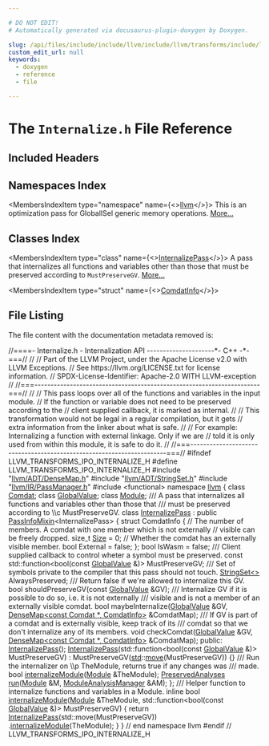 ```yaml
---

# DO NOT EDIT!
# Automatically generated via docusaurus-plugin-doxygen by Doxygen.

slug: /api/files/include/include/llvm/include/llvm/transforms/include/llvm/transforms/ipo/internalize-h
custom_edit_url: null
keywords:
  - doxygen
  - reference
  - file

---
```





# The `Internalize.h` File Reference

<DoxygenPage pluginConfig={pluginConfig}>



## Included Headers

<IncludesList>
<IncludesListItem
  filePath="llvm/ADT/DenseMap.h"
  permalink="/docs/api/files/include/include/llvm/include/llvm/adt/densemap-h"
  isLocal="true" />
<IncludesListItem
  filePath="llvm/ADT/StringSet.h"
  permalink="/docs/api/files/include/include/llvm/include/llvm/adt/stringset-h"
  isLocal="true" />
<IncludesListItem
  filePath="llvm/IR/PassManager.h"
  permalink="/docs/api/files/include/include/llvm/include/llvm/ir/passmanager-h"
  isLocal="true" />
<IncludesListItem
  filePath="functional"
  permalink=""
  isLocal="false" />
</IncludesList>

## Namespaces Index

<MembersIndex>

<MembersIndexItem
  type="namespace"
  name={<><a href="/docs/api/namespaces/llvm">llvm</a></>}>
This is an optimization pass for GlobalISel generic memory operations. <a href="/docs/api/namespaces/llvm/#details">More...</a>
</MembersIndexItem>

</MembersIndex>

## Classes Index

<MembersIndex>

<MembersIndexItem
  type="class"
  name={<><a href="/docs/api/classes/llvm/internalizepass">InternalizePass</a></>}>
A pass that internalizes all functions and variables other than those that must be preserved according to <code>MustPreserveGV</code>. <a href="/docs/api/classes/llvm/internalizepass/#details">More...</a>
</MembersIndexItem>

<MembersIndexItem
  type="struct"
  name={<><a href="/docs/api/structs/llvm/internalizepass/comdatinfo">ComdatInfo</a></>}>
</MembersIndexItem>

</MembersIndex>


## File Listing

The file content with the documentation metadata removed is:

<ProgramListing>

<Link id="l00001" /><CodeLine lineNumber="1"><span class="doxyHighlightComment">//====- Internalize.h - Internalization API ---------------------&#42;- C++ -&#42;-===//</span></CodeLine>
<Link id="l00002" /><CodeLine lineNumber="2"><span class="doxyHighlightComment">//</span></CodeLine>
<Link id="l00003" /><CodeLine lineNumber="3"><span class="doxyHighlightComment">// Part of the LLVM Project, under the Apache License v2.0 with LLVM Exceptions.</span></CodeLine>
<Link id="l00004" /><CodeLine lineNumber="4"><span class="doxyHighlightComment">// See https://llvm.org/LICENSE.txt for license information.</span></CodeLine>
<Link id="l00005" /><CodeLine lineNumber="5"><span class="doxyHighlightComment">// SPDX-License-Identifier: Apache-2.0 WITH LLVM-exception</span></CodeLine>
<Link id="l00006" /><CodeLine lineNumber="6"><span class="doxyHighlightComment">//</span></CodeLine>
<Link id="l00007" /><CodeLine lineNumber="7"><span class="doxyHighlightComment">//===----------------------------------------------------------------------===//</span></CodeLine>
<Link id="l00008" /><CodeLine lineNumber="8"><span class="doxyHighlightComment">//</span></CodeLine>
<Link id="l00009" /><CodeLine lineNumber="9"><span class="doxyHighlightComment">// This pass loops over all of the functions and variables in the input module.</span></CodeLine>
<Link id="l00010" /><CodeLine lineNumber="10"><span class="doxyHighlightComment">// If the function or variable does not need to be preserved according to the</span></CodeLine>
<Link id="l00011" /><CodeLine lineNumber="11"><span class="doxyHighlightComment">// client supplied callback, it is marked as internal.</span></CodeLine>
<Link id="l00012" /><CodeLine lineNumber="12"><span class="doxyHighlightComment">//</span></CodeLine>
<Link id="l00013" /><CodeLine lineNumber="13"><span class="doxyHighlightComment">// This transformation would not be legal in a regular compilation, but it gets</span></CodeLine>
<Link id="l00014" /><CodeLine lineNumber="14"><span class="doxyHighlightComment">// extra information from the linker about what is safe.</span></CodeLine>
<Link id="l00015" /><CodeLine lineNumber="15"><span class="doxyHighlightComment">//</span></CodeLine>
<Link id="l00016" /><CodeLine lineNumber="16"><span class="doxyHighlightComment">// For example: Internalizing a function with external linkage. Only if we are</span></CodeLine>
<Link id="l00017" /><CodeLine lineNumber="17"><span class="doxyHighlightComment">// told it is only used from within this module, it is safe to do it.</span></CodeLine>
<Link id="l00018" /><CodeLine lineNumber="18"><span class="doxyHighlightComment">//</span></CodeLine>
<Link id="l00019" /><CodeLine lineNumber="19"><span class="doxyHighlightComment">//===----------------------------------------------------------------------===//</span></CodeLine>
<Link id="l00020" /><CodeLine lineNumber="20"></CodeLine>
<Link id="l00021" /><CodeLine lineNumber="21"><span class="doxyHighlightPreprocessor">#ifndef LLVM&#95;TRANSFORMS&#95;IPO&#95;INTERNALIZE&#95;H</span></CodeLine>
<Link id="l00022" /><CodeLine lineNumber="22"><span class="doxyHighlightPreprocessor">#define LLVM&#95;TRANSFORMS&#95;IPO&#95;INTERNALIZE&#95;H</span></CodeLine>
<Link id="l00023" /><CodeLine lineNumber="23"></CodeLine>
<Link id="l00024" /><CodeLine lineNumber="24"><span class="doxyHighlightPreprocessor">#include &quot;<a href="/docs/api/files/include/include/llvm/include/llvm/adt/densemap-h">llvm/ADT/DenseMap.h</a>&quot;</span></CodeLine>
<Link id="l00025" /><CodeLine lineNumber="25"><span class="doxyHighlightPreprocessor">#include &quot;<a href="/docs/api/files/include/include/llvm/include/llvm/adt/stringset-h">llvm/ADT/StringSet.h</a>&quot;</span></CodeLine>
<Link id="l00026" /><CodeLine lineNumber="26"><span class="doxyHighlightPreprocessor">#include &quot;<a href="/docs/api/files/include/include/llvm/include/llvm/ir/passmanager-h">llvm/IR/PassManager.h</a>&quot;</span></CodeLine>
<Link id="l00027" /><CodeLine lineNumber="27"><span class="doxyHighlightPreprocessor">#include &lt;functional&gt;</span></CodeLine>
<Link id="l00028" /><CodeLine lineNumber="28"></CodeLine>
<Link id="l00029" /><CodeLine lineNumber="29"><span class="doxyHighlightKeyword">namespace </span><span class="doxyHighlight"><a href="/docs/api/namespaces/llvm">llvm</a> &#123;</span></CodeLine>
<Link id="l00030" /><CodeLine lineNumber="30"><span class="doxyHighlightKeyword">class </span><span class="doxyHighlight"><a href="/docs/api/classes/llvm/comdat">Comdat</a>;</span></CodeLine>
<Link id="l00031" /><CodeLine lineNumber="31"><span class="doxyHighlightKeyword">class </span><span class="doxyHighlight"><a href="/docs/api/classes/llvm/globalvalue">GlobalValue</a>;</span></CodeLine>
<Link id="l00032" /><CodeLine lineNumber="32"><span class="doxyHighlightKeyword">class </span><span class="doxyHighlight"><a href="/docs/api/classes/llvm/module">Module</a>;</span></CodeLine>
<Link id="l00033" /><CodeLine lineNumber="33"></CodeLine>
<Link id="l00034" /><CodeLine lineNumber="34"><span class="doxyHighlightComment">/// A pass that internalizes all functions and variables other than those that</span></CodeLine>
<Link id="l00035" /><CodeLine lineNumber="35"><span class="doxyHighlightComment">/// must be preserved according to \\c MustPreserveGV.</span></CodeLine>
<Link id="l00036" /><CodeLine lineNumber="36" lineLink="/docs/api/classes/llvm/internalizepass"><span class="doxyHighlightKeyword">class </span><span class="doxyHighlight"><a href="/docs/api/classes/llvm/internalizepass/#a5afdd53fba2ef56af310f5f4ae634c31">InternalizePass</a> : </span><span class="doxyHighlightKeyword">public</span><span class="doxyHighlight"> <a href="/docs/api/structs/llvm/passinfomixin">PassInfoMixin</a>&lt;InternalizePass&gt; &#123;</span></CodeLine>
<Link id="l00037" /><CodeLine lineNumber="37"><span class="doxyHighlight">  </span><span class="doxyHighlightKeyword">struct </span><span class="doxyHighlight">ComdatInfo &#123;</span></CodeLine>
<Link id="l00038" /><CodeLine lineNumber="38"><span class="doxyHighlight">    </span><span class="doxyHighlightComment">// The number of members. A comdat with one member which is not externally</span></CodeLine>
<Link id="l00039" /><CodeLine lineNumber="39"><span class="doxyHighlight">    </span><span class="doxyHighlightComment">// visible can be freely dropped.</span></CodeLine>
<Link id="l00040" /><CodeLine lineNumber="40"><span class="doxyHighlight">    </span><span class="doxyHighlightKeywordType">size&#95;t</span><span class="doxyHighlight"> <a href="/docs/api/files/lib/lib/analysis/inlineorder-cpp/#a7ee6f0cb51c3b9056199e9a0001fe8c3a6f6cb72d544962fa333e2e34ce64f719">Size</a> = 0;</span></CodeLine>
<Link id="l00041" /><CodeLine lineNumber="41"><span class="doxyHighlight">    </span><span class="doxyHighlightComment">// Whether the comdat has an externally visible member.</span></CodeLine>
<Link id="l00042" /><CodeLine lineNumber="42"><span class="doxyHighlight">    </span><span class="doxyHighlightKeywordType">bool</span><span class="doxyHighlight"> External = </span><span class="doxyHighlightKeyword">false</span><span class="doxyHighlight">;</span></CodeLine>
<Link id="l00043" /><CodeLine lineNumber="43"><span class="doxyHighlight">  &#125;;</span></CodeLine>
<Link id="l00044" /><CodeLine lineNumber="44"></CodeLine>
<Link id="l00045" /><CodeLine lineNumber="45"><span class="doxyHighlight">  </span><span class="doxyHighlightKeywordType">bool</span><span class="doxyHighlight"> IsWasm = </span><span class="doxyHighlightKeyword">false</span><span class="doxyHighlight">;</span></CodeLine>
<Link id="l00046" /><CodeLine lineNumber="46"></CodeLine>
<Link id="l00047" /><CodeLine lineNumber="47"><span class="doxyHighlightComment">  /// Client supplied callback to control wheter a symbol must be preserved.</span></CodeLine>
<Link id="l00048" /><CodeLine lineNumber="48"><span class="doxyHighlight">  </span><span class="doxyHighlightKeyword">const</span><span class="doxyHighlight"> std::function&lt;bool(</span><span class="doxyHighlightKeyword">const</span><span class="doxyHighlight"> <a href="/docs/api/classes/llvm/globalvalue">GlobalValue</a> &amp;)&gt; MustPreserveGV;</span></CodeLine>
<Link id="l00049" /><CodeLine lineNumber="49"><span class="doxyHighlightComment">  /// Set of symbols private to the compiler that this pass should not touch.</span></CodeLine>
<Link id="l00050" /><CodeLine lineNumber="50"><span class="doxyHighlight">  <a href="/docs/api/classes/llvm/stringset">StringSet&lt;&gt;</a> AlwaysPreserved;</span></CodeLine>
<Link id="l00051" /><CodeLine lineNumber="51"></CodeLine>
<Link id="l00052" /><CodeLine lineNumber="52"><span class="doxyHighlightComment">  /// Return false if we&#39;re allowed to internalize this GV.</span></CodeLine>
<Link id="l00053" /><CodeLine lineNumber="53"><span class="doxyHighlight">  </span><span class="doxyHighlightKeywordType">bool</span><span class="doxyHighlight"> shouldPreserveGV(</span><span class="doxyHighlightKeyword">const</span><span class="doxyHighlight"> <a href="/docs/api/classes/llvm/globalvalue">GlobalValue</a> &amp;GV);</span></CodeLine>
<Link id="l00054" /><CodeLine lineNumber="54"><span class="doxyHighlightComment">  /// Internalize GV if it is possible to do so, i.e. it is not externally</span></CodeLine>
<Link id="l00055" /><CodeLine lineNumber="55"><span class="doxyHighlightComment">  /// visible and is not a member of an externally visible comdat.</span></CodeLine>
<Link id="l00056" /><CodeLine lineNumber="56"><span class="doxyHighlight">  </span><span class="doxyHighlightKeywordType">bool</span><span class="doxyHighlight"> maybeInternalize(<a href="/docs/api/classes/llvm/globalvalue">GlobalValue</a> &amp;GV,</span></CodeLine>
<Link id="l00057" /><CodeLine lineNumber="57"><span class="doxyHighlight">                        <a href="/docs/api/classes/llvm/densemap">DenseMap&lt;const Comdat &#42;, ComdatInfo&gt;</a> &amp;ComdatMap);</span></CodeLine>
<Link id="l00058" /><CodeLine lineNumber="58"><span class="doxyHighlightComment">  /// If GV is part of a comdat and is externally visible, keep track of its</span></CodeLine>
<Link id="l00059" /><CodeLine lineNumber="59"><span class="doxyHighlightComment">  /// comdat so that we don&#39;t internalize any of its members.</span></CodeLine>
<Link id="l00060" /><CodeLine lineNumber="60"><span class="doxyHighlight">  </span><span class="doxyHighlightKeywordType">void</span><span class="doxyHighlight"> checkComdat(<a href="/docs/api/classes/llvm/globalvalue">GlobalValue</a> &amp;GV,</span></CodeLine>
<Link id="l00061" /><CodeLine lineNumber="61"><span class="doxyHighlight">                   <a href="/docs/api/classes/llvm/densemap">DenseMap&lt;const Comdat &#42;, ComdatInfo&gt;</a> &amp;ComdatMap);</span></CodeLine>
<Link id="l00062" /><CodeLine lineNumber="62"></CodeLine>
<Link id="l00063" /><CodeLine lineNumber="63"><span class="doxyHighlightKeyword">public</span><span class="doxyHighlight">:</span></CodeLine>
<Link id="l00064" /><CodeLine lineNumber="64"><span class="doxyHighlight">  <a href="/docs/api/classes/llvm/internalizepass/#a5afdd53fba2ef56af310f5f4ae634c31">InternalizePass</a>();</span></CodeLine>
<Link id="l00065" /><CodeLine lineNumber="65" lineLink="/docs/api/classes/llvm/internalizepass/#a3915da71af8b8a52bf6c4cf6abff7ef5"><span class="doxyHighlight">  <a href="/docs/api/classes/llvm/internalizepass/#a3915da71af8b8a52bf6c4cf6abff7ef5">InternalizePass</a>(std::function&lt;</span><span class="doxyHighlightKeywordType">bool</span><span class="doxyHighlight">(</span><span class="doxyHighlightKeyword">const</span><span class="doxyHighlight"> <a href="/docs/api/classes/llvm/globalvalue">GlobalValue</a> &amp;)&gt; MustPreserveGV)</span></CodeLine>
<Link id="l00066" /><CodeLine lineNumber="66"><span class="doxyHighlight">      : MustPreserveGV(<a href="/docs/api/namespaces/std">std</a>::<a href="/docs/api/namespaces/llvm/#abfc9c7ecf70f66901e439f7c04ef3dbb">move</a>(MustPreserveGV)) &#123;&#125;</span></CodeLine>
<Link id="l00067" /><CodeLine lineNumber="67"></CodeLine>
<Link id="l00068" /><CodeLine lineNumber="68"><span class="doxyHighlightComment">  /// Run the internalizer on \\p TheModule, returns true if any changes was</span></CodeLine>
<Link id="l00069" /><CodeLine lineNumber="69"><span class="doxyHighlightComment">  /// made.</span></CodeLine>
<Link id="l00070" /><CodeLine lineNumber="70"><span class="doxyHighlight">  </span><span class="doxyHighlightKeywordType">bool</span><span class="doxyHighlight"> <a href="/docs/api/classes/llvm/internalizepass/#a93e7c89b8c8967cd2eeed0555e66d4f2">internalizeModule</a>(<a href="/docs/api/classes/llvm/module">Module</a> &amp;TheModule);</span></CodeLine>
<Link id="l00071" /><CodeLine lineNumber="71"></CodeLine>
<Link id="l00072" /><CodeLine lineNumber="72"><span class="doxyHighlight">  <a href="/docs/api/classes/llvm/preservedanalyses">PreservedAnalyses</a> <a href="/docs/api/classes/llvm/internalizepass/#ac372346dd14c9889c13a849269751d8b">run</a>(<a href="/docs/api/classes/llvm/module">Module</a> &amp;M, <a href="/docs/api/namespaces/llvm/#af9c9208365fd9ce11392b4d79485e259">ModuleAnalysisManager</a> &amp;AM);</span></CodeLine>
<Link id="l00073" /><CodeLine lineNumber="73"><span class="doxyHighlight">&#125;;</span></CodeLine>
<Link id="l00074" /><CodeLine lineNumber="74"></CodeLine>
<Link id="l00075" /><CodeLine lineNumber="75"><span class="doxyHighlightComment">/// Helper function to internalize functions and variables in a Module.</span></CodeLine>
<Link id="l00076" /><CodeLine lineNumber="76"><span class="doxyHighlightKeyword">inline</span><span class="doxyHighlight"> </span><span class="doxyHighlightKeywordType">bool</span></CodeLine>
<Link id="l00077" /><CodeLine lineNumber="77" lineLink="/docs/api/namespaces/llvm/#a1c8c9c765979d25f194cc0cc9052a546"><span class="doxyHighlight"><a href="/docs/api/namespaces/llvm/#a1c8c9c765979d25f194cc0cc9052a546">internalizeModule</a>(<a href="/docs/api/classes/llvm/module">Module</a> &amp;TheModule,</span></CodeLine>
<Link id="l00078" /><CodeLine lineNumber="78"><span class="doxyHighlight">                  std::function&lt;</span><span class="doxyHighlightKeywordType">bool</span><span class="doxyHighlight">(</span><span class="doxyHighlightKeyword">const</span><span class="doxyHighlight"> <a href="/docs/api/classes/llvm/globalvalue">GlobalValue</a> &amp;)&gt; MustPreserveGV) &#123;</span></CodeLine>
<Link id="l00079" /><CodeLine lineNumber="79"><span class="doxyHighlight">  </span><span class="doxyHighlightKeywordFlow">return</span><span class="doxyHighlight"> <a href="/docs/api/classes/llvm/internalizepass">InternalizePass</a>(std::move(MustPreserveGV))</span></CodeLine>
<Link id="l00080" /><CodeLine lineNumber="80"><span class="doxyHighlight">      .<a href="/docs/api/classes/llvm/internalizepass/#a93e7c89b8c8967cd2eeed0555e66d4f2">internalizeModule</a>(TheModule);</span></CodeLine>
<Link id="l00081" /><CodeLine lineNumber="81"><span class="doxyHighlight">&#125;</span></CodeLine>
<Link id="l00082" /><CodeLine lineNumber="82"><span class="doxyHighlight">&#125; </span><span class="doxyHighlightComment">// end namespace llvm</span></CodeLine>
<Link id="l00083" /><CodeLine lineNumber="83"></CodeLine>
<Link id="l00084" /><CodeLine lineNumber="84"><span class="doxyHighlightPreprocessor">#endif </span><span class="doxyHighlightComment">// LLVM&#95;TRANSFORMS&#95;IPO&#95;INTERNALIZE&#95;H</span></CodeLine>

</ProgramListing>


</DoxygenPage>
